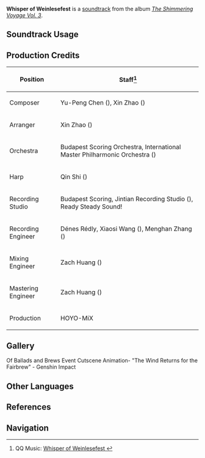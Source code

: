 {{Soundtrack Infobox
|image          = The Shimmering Voyage Vol 3.png
|album          = The Shimmering Voyage Vol. 3
|disc           = 2
|number         = 40
|featured       = 
|featured2      = 
|featured3      = 
|featured_disc  = 
|featured_disc2 = 
|featured_disc3 = 
|youtube_id     = F7dCLbhmopo
|spotify_id     = 5pqU9HNzqAKX3nz7C1NAue
|previous       = Crumbling Sands
|next           = Parcener of Heptas
}}
'''Whisper of Weinlesefest''' is a [[soundtrack]] from the album ''[[The Shimmering Voyage Vol. 3]]''.

==Soundtrack Usage==
{{Soundtrack Usage
|quest    = Aroma of the Past (Quest)//cutscene
|location = 
|domain   = 
}}

==Production Credits==
{| class="wikitable"
! Position
! Staff<ref>QQ Music: [https://y.qq.com/n/ryqq/songDetail/002BirL31CPjbI Whisper of Weinlesefest {{zh|归风的轻语}}]</ref>
|-
! Composer
| Yu-Peng Chen ({{zh|陈致逸}}), Xin Zhao ({{zh|赵鑫}})
|-
! Arranger
| Xin Zhao ({{zh|赵鑫}})
|-
! Orchestra
| Budapest Scoring Orchestra, International Master Philharmonic Orchestra ({{zh|国际首席爱乐乐团}})
|-
! Harp
| Qin Shi ({{zh|石琴}})
|-
! Recording Studio
| Budapest Scoring, Jintian Recording Studio ({{zh|金田录音棚}}), Ready Steady Sound!
|-
! Recording Engineer
| Dénes Rédly, Xiaosi Wang ({{zh|王小四}}), Menghan Zhang ({{zh|张梦涵}})
|-
! Mixing Engineer
| Zach Huang ({{zh|黄巍}})
|-
! Mastering Engineer
| Zach Huang ({{zh|黄巍}})
|-
! Production
| HOYO-MiX
|}

==Gallery==
<gallery>
Of Ballads and Brews Event Cutscene Animation- "The Wind Returns for the Fairbrew" - Genshin Impact
</gallery>
<!--
==Trivia==
-->
==Other Languages==
{{Other Languages
|en      = Whisper of Weinlesefest
|zhs     = 归风的轻语
|zhs_rm  = 
|zht     = 歸風的輕語
|zht_rm  = 
|zh_tl   = 
|ja      = ささめく帰風
|ja_rm   = Sasameku Kifuu{{Assumed}}
|ja_tl   = 
}}

==References==
{{Reflist}}

==Navigation==
{{Soundtrack Navbox|The Shimmering Voyage|3}}